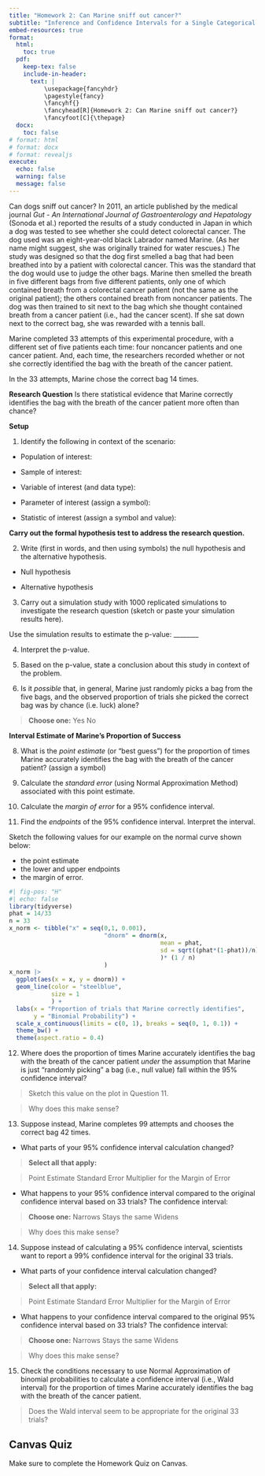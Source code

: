 ```yaml
---
title: "Homework 2: Can Marine sniff out cancer?"
subtitle: "Inference and Confidence Intervals for a Single Categorical Variable"
embed-resources: true
format:
  html:
    toc: true
  pdf:
    keep-tex: false
    include-in-header:
      text: |
          \usepackage{fancyhdr}
          \pagestyle{fancy}
          \fancyhf{}
          \fancyhead[R]{Homework 2: Can Marine sniff out cancer?}
          \fancyfoot[C]{\thepage}
  docx:
    toc: false
# format: html
# format: docx
# format: revealjs
execute:
  echo: false
  warning: false
  message: false
---
```


Can dogs sniff out cancer? In 2011, an article published by the medical journal *Gut - An International Journal of Gastroenterology and Hepatology* (Sonoda et al.) reported the results of a study conducted in Japan in which a dog was tested to see whether she could detect colorectal cancer. The dog used was an eight-year-old black Labrador named Marine. (As her name might suggest, she was originally trained for water rescues.) The study was designed so that the dog first smelled a bag that had been breathed into by a patient with colorectal cancer. This was the standard that the dog would use to judge the other bags. Marine then smelled the breath in five different bags from five different patients, only one of which contained breath from a colorectal cancer patient (not the same as the original patient); the others contained breath from noncancer patients. The dog was then trained to sit next to the bag which she thought contained breath from a cancer patient (i.e., had the cancer scent). If she sat down next to the correct bag, she was rewarded with a tennis ball.

Marine completed 33 attempts of this experimental procedure, with a different set of five patients each time: four noncancer patients and one cancer patient. And, each time, the researchers recorded whether or not she correctly identified the bag with the breath of the cancer patient.

In the 33 attempts, Marine chose the correct bag 14 times.

**Research Question** Is there statistical evidence that Marine correctly identifies the bag with the breath of the cancer patient more often than chance?

**Setup**

1.  Identify the following in context of the scenario:

-   Population of interest:

\vspace{0.5in}

-   Sample of interest:

\vspace{0.5in}

-   Variable of interest (and data type):

\vspace{0.5in}

-   Parameter of interest (assign a symbol):

\vspace{0.8in}

-   Statistic of interest (assign a symbol and value):

\vspace{0.5in}

**Carry out the formal hypothesis test to address the research question.**

2.  Write (first in words, and then using symbols) the null hypothesis and the alternative hypothesis.

-   Null hypothesis

\vspace{0.8in}

-   Alternative hypothesis

\vspace{0.8in}

3.  Carry out a simulation study with 1000 replicated simulations to investigate the research question (sketch or paste your simulation results here).

\vspace{0.8in}

\hfill Use the simulation results to estimate the p-value: \_\_\_\_\_\_\_\_

4.  Interpret the p-value.

\vspace{0.8in}

5.  Based on the p-value, state a conclusion about this study in context of the problem.

\vspace{0.8in}

6.  Is it *possible* that, in general, Marine just randomly picks a bag from the five bags, and the observed proportion of trials she picked the correct bag was by chance (i.e. luck) alone?

> **Choose one:** \hspace{0.2in} Yes \hspace{0.2in} No

\vspace{0.8in}

**Interval Estimate of Marine's Proportion of Success**

8.  What is the *point estimate* (or "best guess") for the proportion of times Marine accurately identifies the bag with the breath of the cancer patient? (assign a symbol)

\vspace{0.5in}

9.  Calculate the *standard error* (using Normal Approximation Method) associated with this point estimate.

\vspace{0.8in}

10. Calculate the *margin of error* for a 95% confidence interval.

\vspace{0.8in}

11. Find the *endpoints* of the 95% confidence interval. Interpret the interval.

\vspace{0.8in}

Sketch the following values for our example on the normal curve shown below:

-   the point estimate
-   the lower and upper endpoints
-   the margin of error.

```r
#| fig-pos: "H"
#| echo: false
library(tidyverse)
phat = 14/33
n = 33
x_norm <- tibble("x" = seq(0,1, 0.001),
                           "dnorm" = dnorm(x, 
                                           mean = phat, 
                                           sd = sqrt((phat*(1-phat))/n)
                                           )* (1 / n)
                           )
x_norm |> 
  ggplot(aes(x = x, y = dnorm)) +
  geom_line(color = "steelblue",
            size = 1
            ) +
  labs(x = "Proportion of trials that Marine correctly identifies",
       y = "Binomial Probability") +
  scale_x_continuous(limits = c(0, 1), breaks = seq(0, 1, 0.1)) +
  theme_bw() +
  theme(aspect.ratio = 0.4)
```

12. Where does the proportion of times Marine accurately identifies the bag with the breath of the cancer patient *under* the assumption that Marine is just "randomly picking" a bag (i.e., null value) fall within the 95% confidence interval?

\vspace{0.2in}

> Sketch this value on the plot in Question 11.

> Why does this make sense?

\vspace{0.8in}

13. Suppose instead, Marine completes 99 attempts and chooses the correct bag 42 times.

\vspace{1in}

-   What parts of your 95% confidence interval calculation changed?

> **Select all that apply:**

> Point Estimate \hspace{0.1in} Standard Error \hspace{0.1in} Multiplier for the Margin of Error

-   What happens to your 95% confidence interval compared to the original confidence interval based on 33 trials? The confidence interval:

> **Choose one:** \hspace{0.2in} Narrows \hspace{0.2in} Stays the same \hspace{0.2in} Widens

> Why does this make sense?

\vspace{0.8in}

14. Suppose instead of calculating a 95% confidence interval, scientists want to report a 99% confidence interval for the original 33 trials.

\vspace{1in}

-   What parts of your confidence interval calculation changed?

> **Select all that apply:**

> Point Estimate \hspace{0.1in} Standard Error \hspace{0.1in} Multiplier for the Margin of Error

-   What happens to your confidence interval compared to the original 95% confidence interval based on 33 trials? The confidence interval:

> **Choose one:** \hspace{0.2in} Narrows \hspace{0.2in} Stays the same \hspace{0.2in} Widens

> Why does this make sense?

\vspace{0.8in}

15. Check the conditions necessary to use Normal Approximation of binomial probabilities to calculate a confidence interval (i.e., Wald interval) for the proportion of times Marine accurately identifies the bag with the breath of the cancer patient.

\vspace{0.5in}

> Does the Wald interval seem to be appropriate for the original 33 trials?

\vspace{0.5in}

::: callout-caution
## Canvas Quiz

Make sure to complete the Homework Quiz on Canvas.
:::
